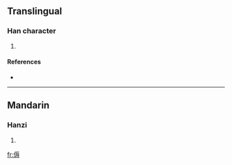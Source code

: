 ==Translingual==

===Han character===
{{Han char|rn=9|rad=人|as=10|sn=12|four=|canj=人一女戈 (OMVI)}}

# {{defn|Han|sort=人10}}

====References====
* {{Han ref|kx=0112.230|dkj=00943|dj=0240.080|hdz=10202.020|uh=5089|ud=20617}}

----

==Mandarin==

===Hanzi===
{{cmn-hanzi|pin=[[rù]] ([[ru4]])|wg=ju<sup>4</sup>}}

# {{defn|Mandarin|sort=人10}}

[[fr:傉]]